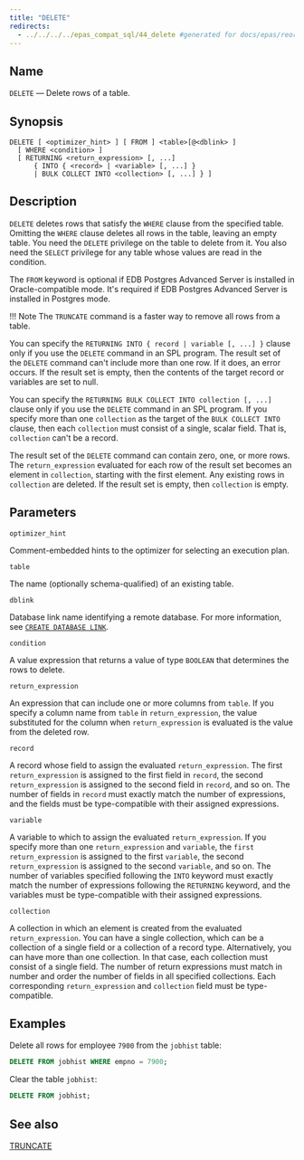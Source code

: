 ```yaml
---
title: "DELETE"
redirects:
  - ../../../../epas_compat_sql/44_delete #generated for docs/epas/reorg-role-use-case-mode
---
```


<div id="delete" class="registered_link"></div>

## Name

`DELETE` &mdash; Delete rows of a table.

## Synopsis

```text
DELETE [ <optimizer_hint> ] [ FROM ] <table>[@<dblink> ]
  [ WHERE <condition> ]
  [ RETURNING <return_expression> [, ...]
      { INTO { <record> | <variable> [, ...] }
      | BULK COLLECT INTO <collection> [, ...] } ]
```

## Description

`DELETE` deletes rows that satisfy the `WHERE` clause from the specified table. Omitting the `WHERE` clause deletes all rows in the table, leaving an empty table. You need the `DELETE` privilege on the table to delete from it. You also need the `SELECT` privilege for any table whose values are read in the condition.

The `FROM` keyword is optional if EDB Postgres Advanced Server is installed in Oracle-compatible mode. It's required if EDB Postgres Advanced Server is installed in Postgres mode.

!!! Note
    The `TRUNCATE` command is a faster way to remove all rows from a table.

You can specify the `RETURNING INTO { record | variable [, ...] }` clause only if you use the `DELETE` command in an SPL program. The result set of the `DELETE` command can't include more than one row. If it does, an error occurs. If the result set is empty, then the contents of the target record or variables are set to null.

You can specify the `RETURNING BULK COLLECT INTO collection [, ...]` clause only if you use the `DELETE` command in an SPL program. If you specify more than one `collection` as the target of the `BULK COLLECT INTO` clause, then each `collection` must consist of a single, scalar field. That is, `collection` can't be a record. 

The result set of the `DELETE` command can contain zero, one, or more rows. The `return_expression` evaluated for each row of the result set becomes an element in `collection`, starting with the first element. Any existing rows in `collection` are deleted. If the result set is empty, then `collection` is empty.

## Parameters

`optimizer_hint`

 Comment-embedded hints to the optimizer for selecting an execution plan.

`table`

 The name (optionally schema-qualified) of an existing table.

`dblink`

 Database link name identifying a remote database. For more information, see [`CREATE DATABASE LINK`](21_create_public_database_link).

`condition`

 A value expression that returns a value of type `BOOLEAN` that determines the rows to delete.

`return_expression`

 An expression that can include one or more columns from `table`. If you specify a column name from `table`  in `return_expression`, the value substituted for the column when `return_expression` is evaluated is the value from the deleted row.

`record`

 A record whose field to assign the evaluated `return_expression`. The first `return_expression` is assigned to the first field in `record`, the second `return_expression` is assigned to the second field in `record`, and so on. The number of fields in `record` must exactly match the number of expressions, and the fields must be type-compatible with their assigned expressions.

`variable`

 A variable to which to assign the evaluated `return_expression`. If you specify more than one `return_expression` and `variable`, the `first return_expression` is assigned to the first `variable`, the second `return_expression` is assigned to the second `variable`, and so on. The number of variables specified following the `INTO` keyword must exactly match the number of expressions following the `RETURNING` keyword, and the variables must be type-compatible with their assigned expressions.

`collection`

 A collection in which an element is created from the evaluated `return_expression`. You can have a single collection, which can be a collection of a single field or a collection of a record type. Alternatively, you can have more than one collection. In that case, each collection must consist of a single field. The number of return expressions must match in number and order the number of fields in all specified collections. Each corresponding `return_expression` and `collection` field must be type-compatible.

## Examples

Delete all rows for employee `7900` from the `jobhist` table:

```sql
DELETE FROM jobhist WHERE empno = 7900;
```

Clear the table `jobhist`:

```sql
DELETE FROM jobhist;
```

## See also

[TRUNCATE](75_truncate/#truncate)
